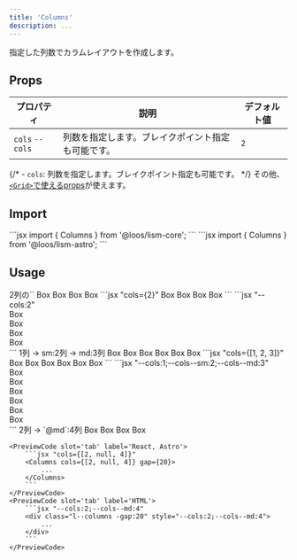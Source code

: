 ```yaml
---
title: 'Columns'
description: ...
---
```


指定した列数でカラムレイアウトを作成します。


## Props

| プロパティ | 説明 | デフォルト値 |
|---|---|---|
| `cols` <PropBadge type="cssvar">`--cols`</PropBadge> | 列数を指定します。ブレイクポイント指定も可能です。 | `2` |

{/* - `cols`: 列数を指定します。ブレイクポイント指定も可能です。 */}
その他、[`<Grid>`で使えるprops](/ja/components/grid#props)が使えます。


## Import

<Preview>
	<PreviewCode slot='tab' label='React'>
```jsx
import { Columns } from '@loos/lism-core';
```
	</PreviewCode>
	<PreviewCode slot='tab' label='Astro'>
```jsx
import { Columns } from '@loos/lism-astro';
```
	</PreviewCode>
</Preview>


## Usage

<Preview>
	<PreviewTitle>
		2列の`<Columns>`
	</PreviewTitle>
	<PreviewArea resize p='20'>
		<Columns cols={2} gap={20}>
			<Box bgc='base-2' p="box">Box</Box>
			<Box bgc='base-2' p="box">Box</Box>
			<Box bgc='base-2' p="box">Box</Box>
			<Box bgc='base-2' p="box">Box</Box>
		</Columns>
	</PreviewArea>
	<PreviewCode slot='tab' label='React, Astro'>
		```jsx "cols={2}"
		<Columns cols={2} gap={20}>
			<Box bgc='base-2' p="box">Box</Box>
			<Box bgc='base-2' p="box">Box</Box>
			<Box bgc='base-2' p="box">Box</Box>
			<Box bgc='base-2' p="box">Box</Box>
		</Columns>
		```
	</PreviewCode>
	<PreviewCode slot='tab' label='HTML'>
		```jsx "--cols:2"
		<div class="l--columns -gap:20" style="--cols:2">
			<div class="l--box -bgc:base-2 -p:box">Box</div>
			<div class="l--box -bgc:base-2 -p:box">Box</div>
			<div class="l--box -bgc:base-2 -p:box">Box</div>
			<div class="l--box -bgc:base-2 -p:box">Box</div>
		</div>
		```
	</PreviewCode>
</Preview>


<Preview>
	<PreviewTitle>
		1列 → sm:2列 → md:3列
	</PreviewTitle>
	<PreviewArea resize p='20'>
		<Columns cols={[1, 2, 3]} gap={20}>
			<Box bgc='base-2' p="box">Box</Box>
			<Box bgc='base-2' p="box">Box</Box>
			<Box bgc='base-2' p="box">Box</Box>
			<Box bgc='base-2' p="box">Box</Box>
			<Box bgc='base-2' p="box">Box</Box>
			<Box bgc='base-2' p="box">Box</Box>
		</Columns>
	</PreviewArea>
	<PreviewCode slot='tab' label='React, Astro'>
		```jsx "cols={[1, 2, 3]}"
		<Columns cols={[1, 2, 3]} gap={20}>
			<Box bgc='base-2' p="box">Box</Box>
			<Box bgc='base-2' p="box">Box</Box>
			<Box bgc='base-2' p="box">Box</Box>
			<Box bgc='base-2' p="box">Box</Box>
			<Box bgc='base-2' p="box">Box</Box>
			<Box bgc='base-2' p="box">Box</Box>
		</Columns>
		```
	</PreviewCode>
	<PreviewCode slot='tab' label='HTML'>
		```jsx "--cols:1;--cols--sm:2;--cols--md:3"
		<div class="l--columns -gap:20" style="--cols:1;--cols--sm:2;--cols--md:3">
			<div class="l--box -bgc:base-2 -p:box">Box</div>
			<div class="l--box -bgc:base-2 -p:box">Box</div>
			<div class="l--box -bgc:base-2 -p:box">Box</div>
			<div class="l--box -bgc:base-2 -p:box">Box</div>
			<div class="l--box -bgc:base-2 -p:box">Box</div>
			<div class="l--box -bgc:base-2 -p:box">Box</div>
		</div>
		```
	</PreviewCode>
</Preview>


<Preview>
	<PreviewTitle>
		2列 → `@md`:4列
	</PreviewTitle>
	<PreviewArea resize p='20'>
		<Columns cols={[2, null, 4]} gap={20}>
			<Box bgc='base-2' p="box">Box</Box>
			<Box bgc='base-2' p="box">Box</Box>
			<Box bgc='base-2' p="box">Box</Box>
			<Box bgc='base-2' p="box">Box</Box>
		</Columns>
	</PreviewArea>

	<PreviewCode slot='tab' label='React, Astro'>
		```jsx "cols={[2, null, 4]}"
		<Columns cols={[2, null, 4]} gap={20}>
			...
		</Columns>
		```
	</PreviewCode>
	<PreviewCode slot='tab' label='HTML'>
		```jsx "--cols:2;--cols--md:4"
		<div class="l--columns -gap:20" style="--cols:2;--cols--md:4">
			...
		</div>
		```
	</PreviewCode>
</Preview>

